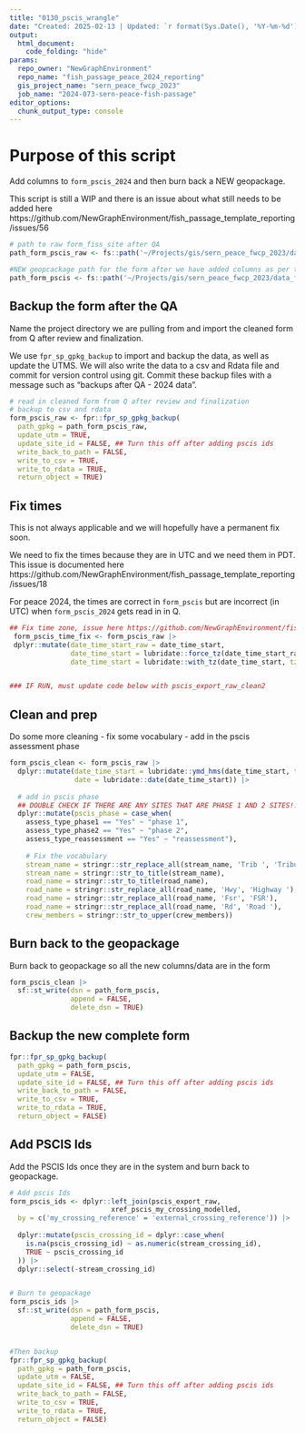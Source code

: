 ```yaml
---
title: "0130_pscis_wrangle"
date: "Created: 2025-02-13 | Updated: `r format(Sys.Date(), '%Y-%m-%d')`"
output: 
  html_document:
    code_folding: "hide"
params:
  repo_owner: "NewGraphEnvironment"
  repo_name: "fish_passage_peace_2024_reporting"
  gis_project_name: "sern_peace_fwcp_2023"
  job_name: "2024-073-sern-peace-fish-passage"
editor_options: 
  chunk_output_type: console
---
```



# Purpose of this script

Add columns to `form_pscis_2024` and then burn back a NEW geopackage.

This script is still a WIP and there is an issue about what still needs to be added here https://github.com/NewGraphEnvironment/fish_passage_template_reporting/issues/56


```r
# path to raw form_fiss_site after QA
path_form_pscis_raw <- fs::path('~/Projects/gis/sern_peace_fwcp_2023/data_field/2024/form_pscis_2024_raw.gpkg')

#NEW geopcackage path for the form after we have added columns as per this script
path_form_pscis <- fs::path('~/Projects/gis/sern_peace_fwcp_2023/data_field/2024/form_pscis_2024.gpkg')
```



## Backup the form after the QA

Name the project directory we are pulling from and import the cleaned form from Q after review and finalization.

We use `fpr_sp_gpkg_backup` to import and backup the data, as well as update the UTMS. We will also write the data to a csv and Rdata file and commit for version control using git. Commit these backup files with a message such as "backups after QA - 2024 data".


```r

# read in cleaned form from Q after review and finalization
# backup to csv and rdata
form_pscis_raw <- fpr::fpr_sp_gpkg_backup(
  path_gpkg = path_form_pscis_raw,
  update_utm = TRUE,
  update_site_id = FALSE, ## Turn this off after adding pscis ids
  write_back_to_path = FALSE,
  write_to_csv = TRUE,
  write_to_rdata = TRUE,
  return_object = TRUE)
```


## Fix times

This is not always applicable and we will hopefully have a permanent fix soon.

We need to fix the times because they are in UTC and we need them in PDT. This issue is documented here https://github.com/NewGraphEnvironment/fish_passage_template_reporting/issues/18

For peace 2024, the times are correct in `form_pscis` but are incorrect (in UTC) when `form_pscis_2024` gets read in in Q.


```r

## Fix time zone, issue here https://github.com/NewGraphEnvironment/fish_passage_template_reporting/issues/18
 form_pscis_time_fix <- form_pscis_raw |>
 dplyr::mutate(date_time_start_raw = date_time_start,
               date_time_start = lubridate::force_tz(date_time_start_raw, tzone = "America/Vancouver"),
               date_time_start = lubridate::with_tz(date_time_start, tzone = "UTC"))


### IF RUN, must update code below with pscis_export_raw_clean2

```


## Clean and prep

Do some more cleaning
- fix some vocabulary
- add in the pscis assessment phase

```r

form_pscis_clean <- form_pscis_raw |>
  dplyr::mutate(date_time_start = lubridate::ymd_hms(date_time_start, tz = "America/Vancouver"),
                date = lubridate::date(date_time_start)) |>
  
  # add in pscis phase
  ## DOUBLE CHECK IF THERE ARE ANY SITES THAT ARE PHASE 1 AND 2 SITES!!! FIRST TIME HAB CON SITES
  dplyr::mutate(pscis_phase = case_when(
    assess_type_phase1 == "Yes" ~ "phase 1",
    assess_type_phase2 == "Yes" ~ "phase 2",
    assess_type_reassessment == "Yes" ~ "reassessment"),
    
    # Fix the vocabulary
    stream_name = stringr::str_replace_all(stream_name, 'Trib ', 'Tributary '),
    stream_name = stringr::str_to_title(stream_name),
    road_name = stringr::str_to_title(road_name),
    road_name = stringr::str_replace_all(road_name, 'Hwy', 'Highway '),
    road_name = stringr::str_replace_all(road_name, 'Fsr', 'FSR'),
    road_name = stringr::str_replace_all(road_name, 'Rd', 'Road '),
    crew_members = stringr::str_to_upper(crew_members))

```

## Burn back to the geopackage
Burn back to geopackage so all the new columns/data are in the form

```r
form_pscis_clean |> 
  sf::st_write(dsn = path_form_pscis,
               append = FALSE,
               delete_dsn = TRUE)

```


## Backup the new complete form 

```r

fpr::fpr_sp_gpkg_backup(
  path_gpkg = path_form_pscis,
  update_utm = FALSE,
  update_site_id = FALSE, ## Turn this off after adding pscis ids
  write_back_to_path = FALSE,
  write_to_csv = TRUE,
  write_to_rdata = TRUE,
  return_object = FALSE)
```




## Add PSCIS Ids

Add the PSCIS Ids once they are in the system and burn back to geopackage.

```r

# Add pscis Ids
form_pscis_ids <- dplyr::left_join(pscis_export_raw,
                         xref_pscis_my_crossing_modelled,
  by = c('my_crossing_reference' = 'external_crossing_reference')) |>
  
  dplyr::mutate(pscis_crossing_id = dplyr::case_when(
    is.na(pscis_crossing_id) ~ as.numeric(stream_crossing_id),
    TRUE ~ pscis_crossing_id
  )) |> 
  dplyr::select(-stream_crossing_id)


# Burn to geopackage
form_pscis_ids |> 
  sf::st_write(dsn = path_form_pscis,
               append = FALSE,
               delete_dsn = TRUE)


#Then backup
fpr::fpr_sp_gpkg_backup(
  path_gpkg = path_form_pscis,
  update_utm = FALSE,
  update_site_id = FALSE, ## Turn this off after adding pscis ids
  write_back_to_path = FALSE,
  write_to_csv = TRUE,
  write_to_rdata = TRUE,
  return_object = FALSE)
```

